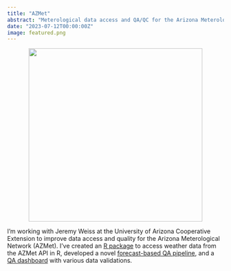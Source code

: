 ```yaml
---
title: "AZMet"
abstract: "Meterological data access and QA/QC for the Arizona Meterological Network"
date: "2023-07-12T00:00:00Z"
image: featured.png
---
```


::: {style="text-align: center;"}
![](azmet.jpg){width="404"}
:::

I'm working with Jeremy Weiss at the University of Arizona Cooperative Extension to improve data access and quality for the Arizona Meterological Network (AZMet).
I've created an [R package](https://github.com/uace-azmet/azmetr) to access weather data from the AZMet API in R, developed a novel [forecast-based QA pipeline](https://github.com/uace-azmet/azmet-forecast-qa), and a [QA dashboard](https://github.com/uace-azmet/azmet-qa-dashboard) with various data validations.
